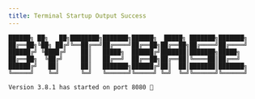 ```yaml
---
title: Terminal Startup Output Success
---
```


```text
██████╗ ██╗   ██╗████████╗███████╗██████╗  █████╗ ███████╗███████╗
██╔══██╗╚██╗ ██╔╝╚══██╔══╝██╔════╝██╔══██╗██╔══██╗██╔════╝██╔════╝
██████╔╝ ╚████╔╝    ██║   █████╗  ██████╔╝███████║███████╗█████╗
██╔══██╗  ╚██╔╝     ██║   ██╔══╝  ██╔══██╗██╔══██║╚════██║██╔══╝
██████╔╝   ██║      ██║   ███████╗██████╔╝██║  ██║███████║███████╗
╚═════╝    ╚═╝      ╚═╝   ╚══════╝╚═════╝ ╚═╝  ╚═╝╚══════╝╚══════╝

Version 3.8.1 has started on port 8080 🚀

```
